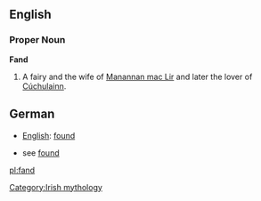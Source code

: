 ==English==

===Proper Noun===
'''Fand'''

#A fairy and the wife of [[Manannan mac Lir]] and later the lover of [[Cúchulainn]].

==German==

*[[English]]: [[found]]

*see [[found]]

[[pl:fand]]

[[Category:Irish mythology]]